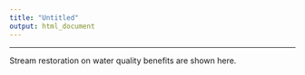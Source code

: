 ```yaml
---
title: "Untitled"
output: html_document
---
```


---------
Stream restoration on water quality benefits are shown here.